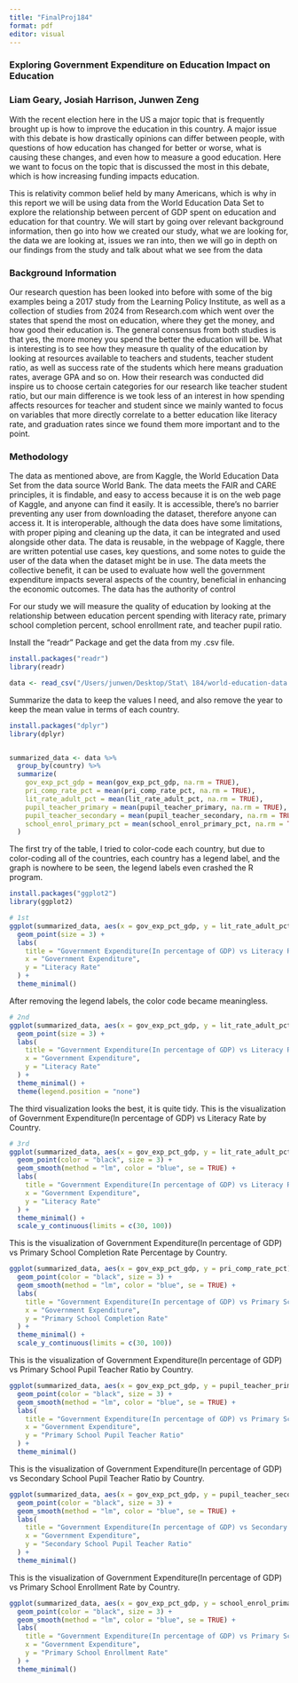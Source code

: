 ```yaml
---
title: "FinalProj184"
format: pdf
editor: visual
---
```


### Exploring Government Expenditure on Education Impact on Education

### Liam Geary, Josiah Harrison, Junwen Zeng

With the recent election here in the US a major topic that is frequently brought up is how to improve the education in this country. A major issue with this debate is how drastically opinions can differ between people, with questions of how education has changed for better or worse, what is causing these changes, and even how to measure a good education. Here we want to focus on the topic that is discussed the most in this debate, which is how increasing funding impacts education.

This is relativity common belief held by many Americans, which is why in this report we will be using data from the World Education Data Set to explore the relationship between percent of GDP spent on education and education for that country. We will start by going over relevant background information, then go into how we created our study, what we are looking for, the data we are looking at, issues we ran into, then we will go in depth on our findings from the study and talk about what we see from the data

### Background Information

Our research question has been looked into before with some of the big examples being a 2017 study from the Learning Policy Institute, as well as a collection of studies from 2024 from Research.com which went over the states that spend the most on education, where they get the money, and how good their education is. The general consensus from both studies is that yes, the more money you spend the better the education will be. What is interesting is to see how they measure th quality of the education by looking at resources available to teachers and students, teacher student ratio, as well as success rate of the students which here means graduation rates, average GPA and so on. How their research was conducted did inspire us to choose certain categories for our research like teacher student ratio, but our main difference is we took less of an interest in how spending affects resources for teacher and student since we mainly wanted to focus on variables that more directly correlate to a better education like literacy rate, and graduation rates since we found them more important and to the point.

### Methodology

The data as mentioned above, are from Kaggle, the World Education Data Set from the data source World Bank. The data meets the FAIR and CARE principles, it is findable, and easy to access because it is on the web page of Kaggle, and anyone can find it easily. It is accessible, there’s no barrier preventing any user from downloading the dataset, therefore anyone can access it. It is interoperable, although the data does have some limitations, with proper piping and cleaning up the data, it can be integrated and used alongside other data. The data is reusable, in the webpage of Kaggle, there are written potential use cases, key questions, and some notes to guide the user of the data when the dataset might be in use. The data meets the collective benefit, it can be used to evaluate how well the government expenditure impacts several aspects of the country, beneficial in enhancing the economic outcomes. The data has the authority of control

For our study we will measure the quality of education by looking at the relationship between education percent spending with literacy rate, primary school completion percent, school enrollment rate, and teacher pupil ratio.

Install the "readr" Package and get the data from my .csv file.

```r
install.packages("readr")
library(readr)

data <- read_csv("/Users/junwen/Desktop/Stat\ 184/world-education-data.csv")
```

Summarize the data to keep the values I need, and also remove the year to keep the mean value in terms of each country.

```r
install.packages("dplyr")
library(dplyr)


summarized_data <- data %>%
  group_by(country) %>%
  summarize(
    gov_exp_pct_gdp = mean(gov_exp_pct_gdp, na.rm = TRUE),
    pri_comp_rate_pct = mean(pri_comp_rate_pct, na.rm = TRUE),
    lit_rate_adult_pct = mean(lit_rate_adult_pct, na.rm = TRUE),
    pupil_teacher_primary = mean(pupil_teacher_primary, na.rm = TRUE),
    pupil_teacher_secondary = mean(pupil_teacher_secondary, na.rm = TRUE),
    school_enrol_primary_pct = mean(school_enrol_primary_pct, na.rm = TRUE)
  )

```
The first try of the table, I tried to color-code each country, but due to color-coding all of the countries, each country has a legend label, and the graph is nowhere to be seen, the legend labels even crashed the R program.

```r
install.packages("ggplot2")
library(ggplot2)

# 1st
ggplot(summarized_data, aes(x = gov_exp_pct_gdp, y = lit_rate_adult_pct, color = country)) +
  geom_point(size = 3) +
  labs(
    title = "Government Expenditure(In percentage of GDP) vs Literacy Rate by Country",
    x = "Government Expenditure",
    y = "Literacy Rate"
  ) +
  theme_minimal()

```
After removing the legend labels, the color code became meaningless.
```r
# 2nd
ggplot(summarized_data, aes(x = gov_exp_pct_gdp, y = lit_rate_adult_pct)) +
  geom_point(size = 3) +
  labs(
    title = "Government Expenditure(In percentage of GDP) vs Literacy Rate by Country",
    x = "Government Expenditure",
    y = "Literacy Rate"
  ) +
  theme_minimal() +
  theme(legend.position = "none")
```
The third visualization looks the best, it is quite tidy. This is the visualization of Government Expenditure(In percentage of GDP) vs Literacy Rate by Country.
```r
# 3rd
ggplot(summarized_data, aes(x = gov_exp_pct_gdp, y = lit_rate_adult_pct)) +
  geom_point(color = "black", size = 3) +
  geom_smooth(method = "lm", color = "blue", se = TRUE) +
  labs(
    title = "Government Expenditure(In percentage of GDP) vs Literacy Rate by Country",
    x = "Government Expenditure",
    y = "Literacy Rate"
  ) +
  theme_minimal() +
  scale_y_continuous(limits = c(30, 100))

```
This is the visualization of Government Expenditure(In percentage of GDP) vs Primary School Completion Rate Percentage by Country.
```r
ggplot(summarized_data, aes(x = gov_exp_pct_gdp, y = pri_comp_rate_pct)) +
  geom_point(color = "black", size = 3) +
  geom_smooth(method = "lm", color = "blue", se = TRUE) +
  labs(
    title = "Government Expenditure(In percentage of GDP) vs Primary School Completion Rate Percentage by Country",
    x = "Government Expenditure",
    y = "Primary School Completion Rate"
  ) +
  theme_minimal() +
  scale_y_continuous(limits = c(30, 100))
```
This is the visualization of Government Expenditure(In percentage of GDP) vs Primary School Pupil Teacher Ratio by Country.
```r
ggplot(summarized_data, aes(x = gov_exp_pct_gdp, y = pupil_teacher_primary)) +
  geom_point(color = "black", size = 3) +
  geom_smooth(method = "lm", color = "blue", se = TRUE) +
  labs(
    title = "Government Expenditure(In percentage of GDP) vs Primary School Pupil Teacher Ratio by Country",
    x = "Government Expenditure",
    y = "Primary School Pupil Teacher Ratio"
  ) +
  theme_minimal()
```
This is the visualization of Government Expenditure(In percentage of GDP) vs Secondary School Pupil Teacher Ratio by Country.
```r
ggplot(summarized_data, aes(x = gov_exp_pct_gdp, y = pupil_teacher_secondary)) +
  geom_point(color = "black", size = 3) +
  geom_smooth(method = "lm", color = "blue", se = TRUE) +
  labs(
    title = "Government Expenditure(In percentage of GDP) vs Secondary School Pupil Teacher Ratio by Country",
    x = "Government Expenditure",
    y = "Secondary School Pupil Teacher Ratio"
  ) +
  theme_minimal()
```
This is the visualization of Government Expenditure(In percentage of GDP) vs Primary School Enrollment Rate by Country.
```r
ggplot(summarized_data, aes(x = gov_exp_pct_gdp, y = school_enrol_primary_pct)) +
  geom_point(color = "black", size = 3) +
  geom_smooth(method = "lm", color = "blue", se = TRUE) +
  labs(
    title = "Government Expenditure(In percentage of GDP) vs Primary School Enrollment Rate by Country",
    x = "Government Expenditure",
    y = "Primary School Enrollment Rate"
  ) +
  theme_minimal()
```
